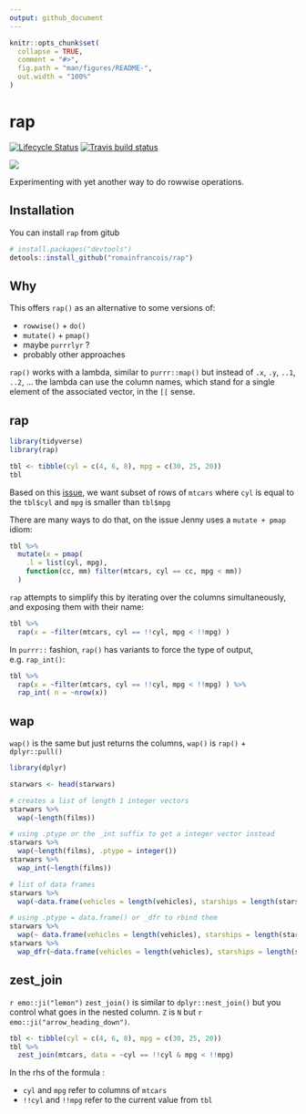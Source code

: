 ```yaml
---
output: github_document
---
```


<!-- README.md is generated from README.Rmd. Please edit that file -->

```r
knitr::opts_chunk$set(
  collapse = TRUE,
  comment = "#>",
  fig.path = "man/figures/README-",
  out.width = "100%"
)
```
# rap

[![Lifecycle Status](https://img.shields.io/badge/lifecycle-experimental-blue.svg)](https://www.tidyverse.org/lifecycle/)
[![Travis build status](https://travis-ci.org/romainfrancois/rap.svg?branch=master)](https://travis-ci.org/romainfrancois/rap)

![](https://media.giphy.com/media/l41Yy7rv1mVZNQCT6/giphy.gif)

Experimenting with yet another way to do rowwise operations. 

## Installation

You can install `rap` from gitub

``` r
# install.packages("devtools")
detools::install_github("romainfrancois/rap")
```

## Why

This offers `rap()` as an alternative to some versions of:

 - `rowwise()` + `do()`
 - `mutate()` + `pmap()`
 - maybe `purrrlyr` ?
 - probably other approaches

`rap()` works with a lambda, similar to `purrr::map()` but instead of `.x`, `.y`, `..1`, `..2`, ...
the lambda can use the column names, which stand for a single element of the associated vector, in the 
`[[` sense. 


## rap

```r
library(tidyverse)
library(rap)

tbl <- tibble(cyl = c(4, 6, 8), mpg = c(30, 25, 20)) 
tbl
```

Based on this [issue](https://github.com/tidyverse/purrr/issues/280), we want subset of 
rows of `mtcars` where `cyl` is equal to the `tbl$cyl` and `mpg` is smaller than `tbl$mpg`

There are many ways to do that, on the issue Jenny uses a `mutate + pmap` idiom: 

```r
tbl %>%
  mutate(x = pmap(
    .l = list(cyl, mpg),
    function(cc, mm) filter(mtcars, cyl == cc, mpg < mm))
  )
```

`rap` attempts to simplify this by iterating over the columns simultaneously, and exposing 
them with their name: 

```r
tbl %>% 
  rap(x = ~filter(mtcars, cyl == !!cyl, mpg < !!mpg) )
```

In `purrr::` fashion, `rap()` has variants to force the type of output, e.g. `rap_int()`: 

```r
tbl %>% 
  rap(x = ~filter(mtcars, cyl == !!cyl, mpg < !!mpg) ) %>% 
  rap_int( n = ~nrow(x))
```

## wap

`wap()` is the same but just returns the columns, `wap()` is `rap()` + `dplyr::pull()`

```r
library(dplyr)

starwars <- head(starwars)

# creates a list of length 1 integer vectors
starwars %>% 
  wap(~length(films)) 

# using .ptype or the _int suffix to get a integer vector instead
starwars %>% 
  wap(~length(films), .ptype = integer())
starwars %>% 
  wap_int(~length(films))

# list of data frames
starwars %>% 
  wap(~data.frame(vehicles = length(vehicles), starships = length(starships)))

# using .ptype = data.frame() or _dfr to rbind them
starwars %>% 
  wap(~ data.frame(vehicles = length(vehicles), starships = length(starships)), .ptype = data.frame())
starwars %>% 
  wap_dfr(~data.frame(vehicles = length(vehicles), starships = length(starships)))
```


## zest_join

`r emo::ji("lemon")` `zest_join()` is similar to `dplyr::nest_join()` but 
you control what goes in the nested column. `Z` is `N` but `r emo::ji("arrow_heading_down")`. 

```r
tbl <- tibble(cyl = c(4, 6, 8), mpg = c(30, 25, 20)) 
tbl %>%
  zest_join(mtcars, data = ~cyl == !!cyl & mpg < !!mpg)
```

In the rhs of the formula : 

  - `cyl` and `mpg` refer to columns of `mtcars`
  - `!!cyl` and `!!mpg` refer to the current value from `tbl` 



